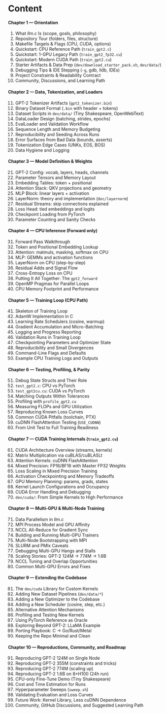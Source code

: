 # Content 

#### Chapter 1 — Orientation

1. What *llm.c* Is (scope, goals, philosophy)
2. Repository Tour (folders, files, structure)
3. Makefile Targets & Flags (CPU, CUDA, options)
4. Quickstart: CPU Reference Path (`train_gpt2.c`)
5. Quickstart: 1-GPU Legacy Path (`train_gpt2_fp32.cu`)
6. Quickstart: Modern CUDA Path (`train_gpt2.cu`)
7. Starter Artifacts & Data Prep (`dev/download_starter_pack.sh`, `dev/data/`)
8. Debugging Tips & IDE Stepping (`-g`, gdb, lldb, IDEs)
9. Project Constraints & Readability Contract
10. Community, Discussions, and Learning Path

#### Chapter 2 — Data, Tokenization, and Loaders

11. GPT-2 Tokenizer Artifacts (`gpt2_tokenizer.bin`)
12. Binary Dataset Format (`.bin` with header + tokens)
13. Dataset Scripts in `dev/data/` (Tiny Shakespeare, OpenWebText)
14. DataLoader Design (batching, strides, epochs)
15. EvalLoader and Validation Workflow
16. Sequence Length and Memory Budgeting
17. Reproducibility and Seeding Across Runs
18. Error Surfaces from Bad Data (bounds, asserts)
19. Tokenization Edge Cases (UNKs, EOS, BOS)
20. Data Hygiene and Logging

#### Chapter 3 — Model Definition & Weights

21. GPT-2 Config: vocab, layers, heads, channels
22. Parameter Tensors and Memory Layout
23. Embedding Tables: token + positional
24. Attention Stack: QKV projections and geometry
25. MLP Block: linear layers + activation
26. LayerNorm: theory and implementation (`doc/layernorm`)
27. Residual Streams: skip connections explained
28. Loss Head: tied embeddings and logits
29. Checkpoint Loading from PyTorch
30. Parameter Counting and Sanity Checks

#### Chapter 4 — CPU Inference (Forward only)

31. Forward Pass Walkthrough
32. Token and Positional Embedding Lookup
33. Attention: matmuls, masking, softmax on CPU
34. MLP: GEMMs and activation functions
35. LayerNorm on CPU (step-by-step)
36. Residual Adds and Signal Flow
37. Cross-Entropy Loss on CPU
38. Putting It All Together: The `gpt2_forward`
39. OpenMP Pragmas for Parallel Loops
40. CPU Memory Footprint and Performance

#### Chapter 5 — Training Loop (CPU Path)

41. Skeleton of Training Loop
42. AdamW Implementation in C
43. Learning Rate Schedulers (cosine, warmup)
44. Gradient Accumulation and Micro-Batching
45. Logging and Progress Reporting
46. Validation Runs in Training Loop
47. Checkpointing Parameters and Optimizer State
48. Reproducibility and Small Divergences
49. Command-Line Flags and Defaults
50. Example CPU Training Logs and Outputs

#### Chapter 6 — Testing, Profiling, & Parity

51. Debug State Structs and Their Role
52. `test_gpt2.c`: CPU vs PyTorch
53. `test_gpt2cu.cu`: CUDA vs PyTorch
54. Matching Outputs Within Tolerances
55. Profiling with `profile_gpt2.cu`
56. Measuring FLOPs and GPU Utilization
57. Reproducing Known Loss Curves
58. Common CUDA Pitfalls (toolchain, PTX)
59. cuDNN FlashAttention Testing (`USE_CUDNN`)
60. From Unit Test to Full Training Readiness

#### Chapter 7 — CUDA Training Internals (`train_gpt2.cu`)

61. CUDA Architecture Overview (streams, kernels)
62. Matrix Multiplication via cuBLAS/cuBLASLt
63. Attention Kernels: cuDNN FlashAttention
64. Mixed Precision: FP16/BF16 with Master FP32 Weights
65. Loss Scaling in Mixed Precision Training
66. Activation Checkpointing and Memory Tradeoffs
67. GPU Memory Planning: params, grads, states
68. Kernel Launch Configurations and Occupancy
69. CUDA Error Handling and Debugging
70. `dev/cuda/`: From Simple Kernels to High Performance

#### Chapter 8 — Multi-GPU & Multi-Node Training

71. Data Parallelism in *llm.c*
72. MPI Process Model and GPU Affinity
73. NCCL All-Reduce for Gradient Sync
74. Building and Running Multi-GPU Trainers
75. Multi-Node Bootstrapping with MPI
76. SLURM and PMIx Caveats
77. Debugging Multi-GPU Hangs and Stalls
78. Scaling Stories: GPT-2 124M → 774M → 1.6B
79. NCCL Tuning and Overlap Opportunities
80. Common Multi-GPU Errors and Fixes

#### Chapter 9 — Extending the Codebase

81. The `dev/cuda` Library for Custom Kernels
82. Adding New Dataset Pipelines (`dev/data/*`)
83. Adding a New Optimizer to the Codebase
84. Adding a New Scheduler (cosine, step, etc.)
85. Alternative Attention Mechanisms
86. Profiling and Testing New Kernels
87. Using PyTorch Reference as Oracle
88. Exploring Beyond GPT-2: LLaMA Example
89. Porting Playbook: C → Go/Rust/Metal
90. Keeping the Repo Minimal and Clean

#### Chapter 10 — Reproductions, Community, and Roadmap

91. Reproducing GPT-2 124M on Single Node
92. Reproducing GPT-2 355M (constraints and tricks)
93. Reproducing GPT-2 774M (scaling up)
94. Reproducing GPT-2 1.6B on 8×H100 (24h run)
95. CPU-only Fine-Tune Demo (Tiny Shakespeare)
96. Cost and Time Estimation for Runs
97. Hyperparameter Sweeps (`sweep.sh`)
98. Validating Evaluation and Loss Curves
99. Future Work: Kernel Library, Less cuDNN Dependence
100. Community, GitHub Discussions, and Suggested Learning Path


